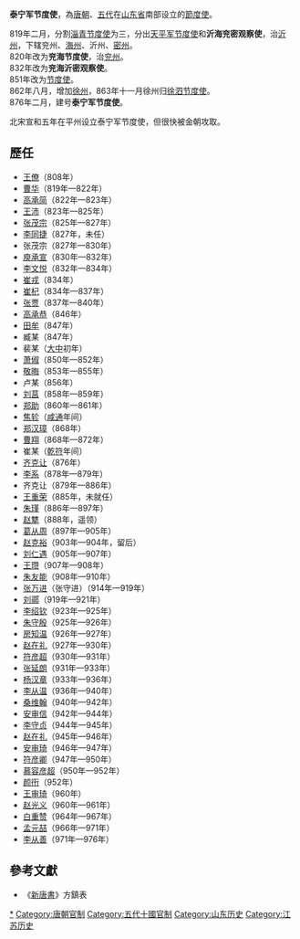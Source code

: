 '''泰宁军节度使'''，為[[唐朝|唐朝]]、[[五代|五代]]在[[山东省|山东省]]南部设立的[[節度使|節度使]]。

819年二月，分割[[淄青节度使|淄青节度使]]为三，分出[[天平军节度使|天平军节度使]]和'''沂海兖密观察使'''，治[[沂州|沂州]]，下辖兖州、[[海州|海州]]、沂州、[[密州|密州]]。<br />
820年改为'''兖海节度使'''，治[[兖州|兖州]]。<br />
832年改为'''兖海沂密观察使'''。<br />
851年改为[[节度使|节度使]]。<br />
862年八月，增加[[徐州|徐州]]，863年十一月徐州归[[武宁军节度使|徐泗节度使]]。<br />
876年二月，建号'''泰宁军节度使'''。

北宋宣和五年在平州设立泰宁军节度使，但很快被金朝攻取。

==歷任==
*[[王僚|王僚]]（808年）
*[[曹华|曹华]]（819年—822年）
*[[高承简|高承简]]（822年—823年）
*[[王沛|王沛]]（823年—825年）
*[[张茂宗|张茂宗]]（825年—827年）
*[[李同捷|李同捷]]（827年，未任）
*张茂宗（827年—830年）
*[[庾承宣|庾承宣]]（830年—832年）
*[[李文悦|李文悦]]（832年—834年）
*[[崔戎|崔戎]]（834年）
*[[崔杞|崔杞]]（834年—837年）
*[[张贾|张贾]]（837年—840年）
*[[高承恭|高承恭]]（846年）
*[[田牟|田牟]]（847年）
*臧某（847年）
*裴某（[[大中_(唐朝)|大中]]初年）
*[[萧俶|萧俶]]（850年—852年）
*[[敬晦|敬晦]]（853年—855年）
*卢某（856年）
*[[刘莒|刘莒]]（858年—859年）
*[[郑助|郑助]]（860年—861年）
*[[焦轸|焦轸]]（[[咸通|咸通]]年间）
*[[郑汉璋_(节度使)|郑汉璋]]（868年）
*[[曹翔|曹翔]]（868年—872年）
*崔某（[[乾符|乾符]]年间）
*[[齐克让|齐克让]]（876年）
*[[李系|李系]]（878年—879年）
*齐克让（879年—886年）
*[[王重荣|王重荣]]（885年，未就任）
*[[朱瑾|朱瑾]]（886年—897年）
*[[赵犨|赵犨]]（888年，遥领）
*[[葛从周|葛从周]]（897年—905年）
*[[赵克裕|赵克裕]]（903年—904年，留后）
*[[刘仁遇|刘仁遇]]（905年—907年）
*[[王瓒|王瓒]]（907年—908年）
*[[朱友能|朱友能]]（908年—910年）
*[[张万进|张万进]]（张守进）（914年—919年）
*[[刘鄩|刘鄩]]（919年—921年）
*[[李绍钦|李绍钦]]（923年—925年）
*[[朱守殷|朱守殷]]（925年—926年）
*[[房知温|房知温]]（926年—927年）
*[[赵在礼|赵在礼]]（927年—930年）
*[[符彦超|符彦超]]（930年—931年）
*[[张延朗|张延朗]]（931年—933年）
*[[杨汉章|杨汉章]]（933年—936年）
*[[李从温|李从温]]（936年—940年）
*[[桑维翰|桑维翰]]（940年—942年）
*[[安审信|安审信]]（942年—944年）
*[[李守贞_(河阳)|李守贞]]（944年—945年）
*[[赵在礼|赵在礼]]（945年—946年）
*[[安审琦|安审琦]]（946年—947年）
*[[符彦卿|符彦卿]]（947年—950年）
*[[慕容彦超|慕容彦超]]（950年—952年）
*[[颜衎|颜衎]]（952年）
*[[王审琦|王审琦]]（960年）
*[[赵光义|赵光义]]（960年—961年）
*[[白重赞|白重赞]]（964年—967年）
*[[孟元喆|孟元喆]]（966年—971年）
*[[李从善|李从善]]（971年—976年）

==參考文獻==
*《[[新唐書|新唐書]]》方鎮表

{{唐朝藩镇节度使}}
{{五代十國藩鎮節度使}}

[[Category:泰宁军节度使|*]]
[[Category:唐朝官制|Category:唐朝官制]]
[[Category:五代十國官制|Category:五代十國官制]]
[[Category:山东历史|Category:山东历史]]
[[Category:江苏历史|Category:江苏历史]]